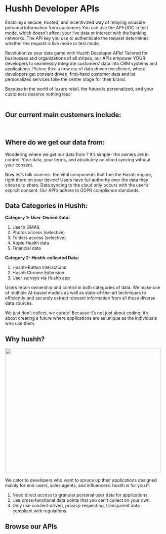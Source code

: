 
# Hushh Developer APIs
Enabling a secure, trusted, and incentivized way of relaying valuable personal information from customers
You can use the API-DOC in test mode, which doesn't affect your live data or interact with the banking networks. The API key you use to authenticate the request determines whether the request is live mode or test mode.

Revolutionize your data game with Hushh Developer APIs!  Tailored for businesses and organizations of all stripes, our APIs empower YOUR developers to seamlessly integrate customers’ data into CRM systems and applications. Picture this: a new era of data driven excellence, where developers get consent driven, first-hand customer data and let personalized services take the center stage for their brand.

Because in the world of luxury retail, the future is personalized, and your customers deserve nothing less!
<br/>
<br/>

## Our current main customers include: 
<br/>
<ApiContent/>

## Where do we get our data from:

Wondering where we get our data from ? It’s simple- the owners are in control! Your data, your terms, and absolutely no cloud syncing without your consent.

Now let’s talk sources- the vital components that fuel the Hushh engine, right there on your device! 
Users have full authority over the data they choose to share. Data syncing to the cloud only occurs with the user’s explicit consent. Our API’s adhere to GDPR compliance standards. 

## Data Categories in Hushh:

**Category 1- User-Owned Data:**
1. User’s GMAIL 
2. Photos access (selective)
3. Folders access (selective)
4. Apple Health data
5. Financial data

**Category 2- Hushh-collected Data:**
1. Hushh-Button interactions
2. Hushh Chrome Extension
3. User surveys via Hushh app

Users retain ownership and control in both categories of data. We make use of multiple AI-based models as well as state-of-the-art techniques to efficiently and securely extract relevant information from all these diverse data sources.

We just don’t collect, we curate! Because it’s not just about coding; it’s about creating a future where applications are as unique as the individuals who use them.

## Why hushh?

<Image
  src={TypingGif}
  width="100%"
  height="404"
  sizes="100vw"
/>

We cater to developers who want to spruce up their applications designed mainly for end-users, sales agents, and influencers. hushh is for you if:

1. Need direct access to granular personal user data for applications.
2. Use cross-functional data points that you can't collect on your own.
3. Only use consent-driven, privacy-respecting, transparent data compliant with regulations.

## Browse our APIs

<LibrariesUIBox/>











